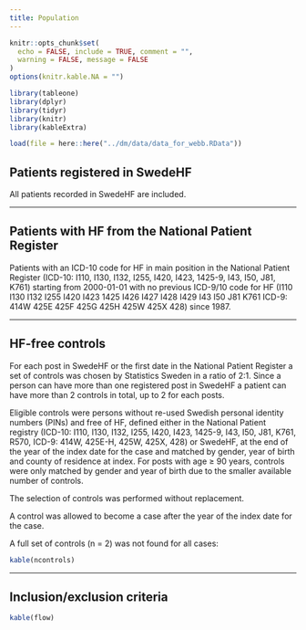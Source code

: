 ```yaml
---
title: Population
---
```


```r
knitr::opts_chunk$set(
  echo = FALSE, include = TRUE, comment = "",
  warning = FALSE, message = FALSE
)
options(knitr.kable.NA = "")
```

```r
library(tableone)
library(dplyr)
library(tidyr)
library(knitr)
library(kableExtra)

load(file = here::here("../dm/data/data_for_webb.RData"))
```             

## Patients registered in SwedeHF

All patients recorded in SwedeHF are included. 

----

## Patients with HF from the National Patient Register

Patients with an ICD-10 code for HF in main position in the National Patient Register (ICD-10: I110, I130, I132, I255, I420, I423, 1425-9, I43, I50, J81, K761) starting from 2000-01-01 with no previous ICD-9/10 code for HF (I110 I130 I132 I255 I420 I423 1425 I426 I427 I428 I429 I43 I50 J81 K761 ICD-9: 414W 425E 425F 425G 425H 425W 425X 428) since 1987.

----

## HF-free controls

For each post in SwedeHF or the first date in the National Patient Register a set of controls was chosen by Statistics Sweden in a ratio of 2:1. Since a person can have more than one registered post in SwedeHF a patient can have more than 2 controls in total, up to 2 for each posts.

Eligible controls were persons without re-used Swedish personal identity numbers (PINs) and free of HF, defined either in the National Patient registry (ICD-10: I110, I130, I132, I255, I420, I423, 1425-9, I43, I50, J81, K761, R570, ICD-9: 414W, 425E-H, 425W, 425X, 428) or SwedeHF, at the end of the year of the index date for the case and matched by gender, year of birth and county of residence at index. For posts with age ≥ 90 years, controls were only matched by gender and year of birth due to the smaller available number of controls.

The selection of controls was performed without replacement.

A control was allowed to become a case after the year of the index date for the case.

A full set of controls (n = 2) was not found for all cases:

```r
kable(ncontrols)
```

----

## Inclusion/exclusion criteria

```r
kable(flow)
```
